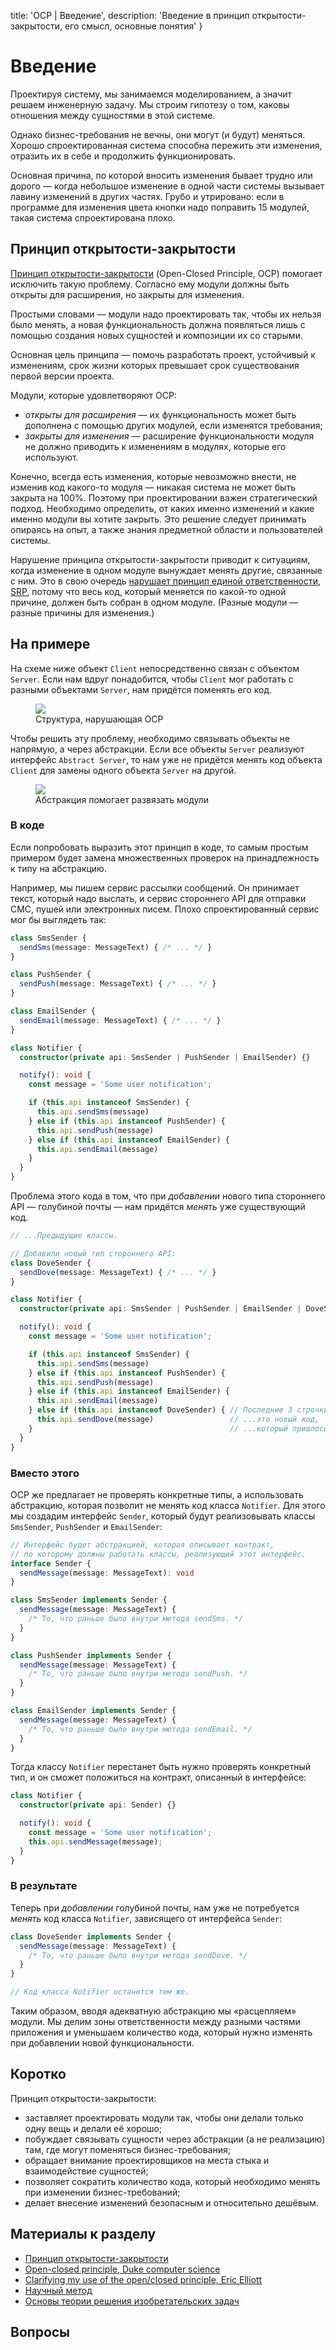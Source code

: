 
  title: 'OCP | Введение',
  description: 'Введение в принцип открытости-закрытости, его смысл, основные понятия'
}


# Введение

Проектируя систему, мы занимаемся моделированием, а значит решаем инженерную задачу. Мы строим гипотезу о том, каковы отношения между сущностями в этой системе.

Однако бизнес-требования не вечны, они могут (и будут) меняться. Хорошо спроектированная система способна пережить эти изменения, отразить их в себе и продолжить функционировать.

Основная причина, по которой вносить изменения бывает трудно или дорого — когда небольшое изменение в одной части системы вызывает лавину изменений в других частях. Грубо и утрировано: если в программе для изменения цвета кнопки надо поправить 15 модулей, такая система спроектирована плохо.

## Принцип открытости-закрытости
[Принцип открытости-закрытости](https://ru.wikipedia.org/wiki/Принцип_открытости/закрытости) (Open-Closed Principle, OCP) помогает исключить такую проблему. Согласно ему модули должны быть открыты для расширения, но закрыты для изменения.

Простыми словами — модули надо проектировать так, чтобы их нельзя было менять, а новая функциональность должна появляться лишь с помощью создания новых сущностей и композиции их со старыми.

Основная цель принципа — помочь разработать проект, устойчивый к изменениям, срок жизни которых превышает срок существования первой версии проекта.

Модули, которые удовлетворяют OCP:
- _открыты для расширения_ — их функциональность может быть дополнена с помощью других модулей, если изменятся требования;
- _закрыты для изменения_ — расширение функциональности модуля не должно приводить к изменениям в модулях, которые его используют.

Конечно, всегда есть изменения, которые невозможно внести, не изменив код какого-то модуля — никакая система не может быть закрыта на 100%. Поэтому при проектировании важен стратегический подход. Необходимо определить, от каких именно изменений и какие именно модули вы хотите закрыть. Это решение следует принимать опираясь на опыт, а также знания предметной области и пользователей системы.

Нарушение принципа открытости-закрытости приводит к ситуациям, когда изменение в одном модуле вынуждает менять другие, связанные с ним. Это в свою очередь [нарушает принцип единой ответственности, SRP](/srp), потому что весь код, который меняется по какой-то одной причине, должен быть собран в одном модуле. (Разные модули — разные причины для изменения.)

## На примере
На схеме ниже объект `Client` непосредственно связан с объектом `Server`. Если нам вдруг понадобится, чтобы `Client` мог работать с разными объектами `Server`, нам придётся поменять его код.
<Figure>
  <img src="/ocp-violation.svg" />
  <figcaption>Структура, нарушающая OCP</figcaption>
</Figure>

Чтобы решить эту проблему, необходимо связывать объекты не напрямую, а через абстракции. Если все объекты `Server` реализуют интерфейс `Abstract Server`, то нам уже не придётся менять код объекта `Client` для замены одного объекта `Server` на другой.
<Figure>
  <img src="/ocp-resolve.svg" />
  <figcaption>Абстракция помогает развязать модули</figcaption>
</Figure>

### В коде

Если попробовать выразить этот принцип в коде, то самым простым примером будет замена множественных проверок на принадлежность к типу на абстракцию.

Например, мы пишем сервис рассылки сообщений. Он принимает текст, который надо выслать, и сервис стороннего API для отправки СМС, пушей или электронных писем. Плохо спроектированный сервис мог бы выглядеть так:

```ts
class SmsSender {
  sendSms(message: MessageText) { /* ... */ }
}

class PushSender {
  sendPush(message: MessageText) { /* ... */ }
}

class EmailSender {
  sendEmail(message: MessageText) { /* ... */ }
}

class Notifier {
  constructor(private api: SmsSender | PushSender | EmailSender) {}

  notify(): void {
    const message = 'Some user notification';

    if (this.api instanceof SmsSender) {
      this.api.sendSms(message)
    } else if (this.api instanceof PushSender) {
      this.api.sendPush(message)
    } else if (this.api instanceof EmailSender) {
      this.api.sendEmail(message)
    }
  }
}
```

Проблема этого кода в том, что при _добавлении_ нового типа стороннего API — голубиной почты — нам придётся _менять_ уже существующий код.

```ts
// ...Предыдущие классы.

// Добавили новый тип стороннего API:
class DoveSender {
  sendDove(message: MessageText) { /* ... */ }
}

class Notifier {
  constructor(private api: SmsSender | PushSender | EmailSender | DoveSender) {}

  notify(): void {
    const message = 'Some user notification';

    if (this.api instanceof SmsSender) {
      this.api.sendSms(message)
    } else if (this.api instanceof PushSender) {
      this.api.sendPush(message)
    } else if (this.api instanceof EmailSender) {
      this.api.sendEmail(message)
    } else if (this.api instanceof DoveSender) { // Последние 3 строчки —
      this.api.sendDove(message)                 // ...это новый код,
    }                                            // ...который пришлось добавить.
  }
}
```

### Вместо этого

OCP же предлагает не проверять конкретные типы, а использовать абстракцию, которая позволит не менять код класса `Notifier`. Для этого мы создадим интерфейс `Sender`, который будут реализовывать классы `SmsSender`, `PushSender` и `EmailSender`:

```ts
// Интерфейс будет абстракцией, которая описывает контракт,
// по которому должны работать классы, реализующий этот интерфейс.
interface Sender {
  sendMessage(message: MessageText): void
}

class SmsSender implements Sender {
  sendMessage(message: MessageText) {
    /* То, что раньше было внутри метода sendSms. */
  }
}

class PushSender implements Sender {
  sendMessage(message: MessageText) {
    /* То, что раньше было внутри метода sendPush. */
  }
}

class EmailSender implements Sender {
  sendMessage(message: MessageText) {
    /* То, что раньше было внутри метода sendEmail. */
  }
}
```

Тогда классу `Notifier` перестанет быть нужно проверять конкретный тип, и он сможет положиться на контракт, описанный в интерфейсе:

```ts
class Notifier {
  constructor(private api: Sender) {}

  notify(): void {
    const message = 'Some user notification';
    this.api.sendMessage(message);
  }
}
```

### В результате

Теперь при _добавлении_ голубиной почты, нам уже не потребуется _менять_ код класса `Notifier`, зависящего от интерфейса `Sender`:

```ts
class DoveSender implements Sender {
  sendMessage(message: MessageText) {
    /* То, что раньше было внутри метода sendDove. */
  }
}

// Код класса Notifier останется тем же.
```

Таким образом, вводя адекватную абстракцию мы «расцепляем» модули. Мы делим зоны ответственности между разными частями приложения и уменьшаем количество кода, который нужно изменять при добавлении новой функциональности.

## Коротко
Принцип открытости-закрытости:
- заставляет проектировать модули так, чтобы они делали только одну вещь и делали её хорошо;
- побуждает связывать сущности через абстракции (а не реализацию) там, где могут поменяться бизнес-требования;
- обращает внимание проектировщиков на места стыка и взаимодействие сущностей;
- позволяет сократить количество кода, который необходимо менять при изменении бизнес-требований;
- делает внесение изменений безопасным и относительно дешёвым.

## Материалы к разделу
- [Принцип открытости-закрытости](https://ru.wikipedia.org/wiki/Принцип_открытости/закрытости)
- [Open-closed principle, Duke computer science](https://www2.cs.duke.edu/courses/fall07/cps108/papers/ocp.pdf)
- [Clarifying my use of the open/closed principle, Eric Elliott](https://medium.com/@_ericelliott/clarifying-my-use-of-the-open-closed-principle-de54f77342c3)
- [Научный метод](https://ru.wikipedia.org/wiki/Научный_метод)
- [Основы теории решения изобретательских задач](https://ru.wikibooks.org/wiki/Основы_ТРИЗ)

## Вопросы
<Quiz name='ocp-intro-1' />
<Quiz name='ocp-intro-2' />
